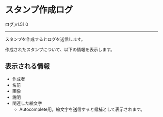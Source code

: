 
# スタンプ作成ログ

<FeatureBadge>ログ</FeatureBadge>,<VersionBadge>v1.51.0</VersionBadge>

---

スタンプを作成するとログを送信します。

作成されたスタンプについて、以下の情報を表示します。

## 表示される情報

- 作成者
- 名前
- 画像
- 説明
- 関連した絵文字
  - Autocomplete用。絵文字を送信すると候補として表示されます。
